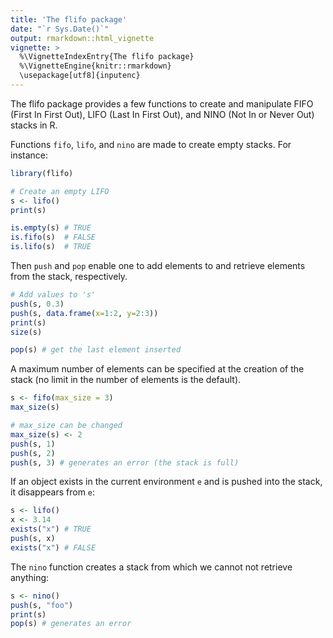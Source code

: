 ```yaml
---
title: 'The flifo package'
date: "`r Sys.Date()`"
output: rmarkdown::html_vignette
vignette: >
  %\VignetteIndexEntry{The flifo package}
  %\VignetteEngine{knitr::rmarkdown}
  \usepackage[utf8]{inputenc}
---
```


The flifo package provides a few functions to create and manipulate FIFO (First In First Out), LIFO (Last In First Out), and NINO (Not In or Never Out) stacks in R.

Functions `fifo`, `lifo`, and `nino` are made to 
create empty stacks. For instance: 

```r
library(flifo)

# Create an empty LIFO
s <- lifo()
print(s)

is.empty(s) # TRUE
is.fifo(s)  # FALSE
is.lifo(s)  # TRUE
```

Then `push` and `pop` enable one to add elements to and retrieve 
elements from the stack, respectively. 

```r
# Add values to 's'
push(s, 0.3)
push(s, data.frame(x=1:2, y=2:3))
print(s)
size(s)

pop(s) # get the last element inserted
```

A maximum number of elements can be specified at the creation of the stack (no limit in the number of elements is the default). 

```r
s <- fifo(max_size = 3)
max_size(s)

# max_size can be changed
max_size(s) <- 2
push(s, 1)
push(s, 2)
push(s, 3) # generates an error (the stack is full)
```

If an object exists in the current environment `e` and is pushed into the stack, it disappears from `e`: 

```r
s <- lifo()
x <- 3.14
exists("x") # TRUE
push(s, x)
exists("x") # FALSE
```

The `nino` function creates a stack from which we cannot not retrieve anything: 


```r
s <- nino()
push(s, "foo")
print(s)
pop(s) # generates an error
```
